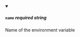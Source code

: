 
<details className="config-field" data-expandable="false" open>
<summary>

##### `name` <span class="config-field-required" data-required="true">required</span> <span class="config-field-type">string</span> <span class="config-field-default"></span>

Name of the environment variable

</summary>



</details>
